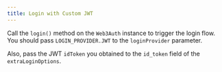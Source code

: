 ```yaml
---
title: Login with Custom JWT
---
```


Call the `login()` method on the `Web3Auth` instance to trigger the login flow. You should pass `LOGIN_PROVIDER.JWT` to the `loginProvider` parameter.

Also, pass the JWT `idToken` you obtained to the `id_token` field of the `extraLoginOptions`.
